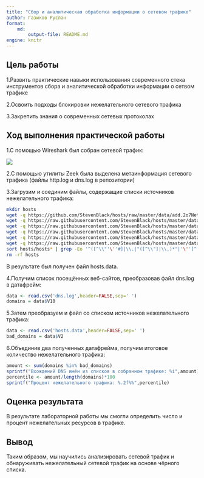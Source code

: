 ```yaml
---
title: "Сбор и аналитическая обработка информации о сетевом трафике"
author: Газиков Руслан
format: 
    md:
        output-file: README.md
engine: knitr
---
```


## Цель работы

1.Развить практические навыки использования современного стека инструментов сбора и аналитической обработки информации о сетвом трафике

2.Освоить подходы блокировки нежелательного сетевого трафика

3.Закрепить знания о современных сетевых протоколах

## Ход выполнения практической работы

1.C помощью Wireshark был собран сетевой трафик:

![](screenshots/1.PNG){fig-align="center"}

2.C помощью утилиты Zeek была выделена метаинформация сетевого трафика (файлы http.log и dns.log в репозитории)

3.Загрузим и соединим файлы, содержащие списки источников нежелательного трафика:
```bash
mkdir hosts
wget -q https://github.com/StevenBlack/hosts/raw/master/data/add.2o7Net/hosts -O hosts/hosts.1
wget -q https://raw.githubusercontent.com/StevenBlack/hosts/master/data/KADhosts/hosts -O hosts/hosts.2
wget -q https://raw.githubusercontent.com/StevenBlack/hosts/master/data/yoyo.org/hosts -O hosts/hosts.3
wget -q https://raw.githubusercontent.com/StevenBlack/hosts/master/data/tiuxo/hosts -O hosts/hosts.4
wget -q https://raw.githubusercontent.com/StevenBlack/hosts/master/data/URLHaus/hosts -O hosts/hosts.5
wget -q https://raw.githubusercontent.com/StevenBlack/hosts/master/data/mvps.org/hosts -O hosts/hosts.6
sort hosts/hosts* | grep -Eo '^([^\\"'\''#]|\\.|"([^\\"]|\\.)*"|'\''[^'\'']*'\'')*' | uniq > hosts.data
rm -rf hosts
```
    
В результате был получен файл hosts.data.

4.Получим список посещённых веб-сайтов, преобразовав файл dns.log в датафрейм:

```r
data <- read.csv('dns.log',header=FALSE,sep=' ')
domains = data$V10
```

5.Затем преобразуем и файл со списком источников нежелательного трафика:

```r
data <- read.csv('hosts.data',header=FALSE,sep=' ')
bad_domains = data$V2
```

6.Объединив два полученных датафрейма, получим итоговое количество нежелательного трафика:
```r
amount <- sum(domains %in% bad_domains)
sprintf("Вхождений DNS имён из списков в собранном трафике: %i",amount)
percentile <- amount/length(domains)*100
sprintf("Процент нежелательного трафика: %.2f%%",percentile)
```

## Оценка результата

В результате лабораторной работы мы смогли определить число и процент нежелательных ресурсов в трафике.

## Вывод

Таким образом, мы научились анализировать сетевой трафик и обнаруживать
нежелательный сетевой трафик на основе чёрного списка.
